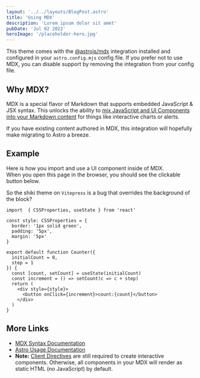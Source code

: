 ```yaml
---
layout: '../../layouts/BlogPost.astro'
title: 'Using MDX'
description: 'Lorem ipsum dolor sit amet'
pubDate: 'Jul 02 2022'
heroImage: '/placeholder-hero.jpg'
---
```


This theme comes with the [@astrojs/mdx](https://docs.astro.build/en/guides/integrations-guide/mdx/) integration installed and configured in your `astro.config.mjs` config file. If you prefer not to use MDX, you can disable support by removing the integration from your config file.

## Why MDX?

MDX is a special flavor of Markdown that supports embedded JavaScript & JSX syntax. This unlocks the ability to [mix JavaScript and UI Components into your Markdown content](https://docs.astro.build/en/guides/markdown-content/#mdx-features) for things like interactive charts or alerts.

If you have existing content authored in MDX, this integration will hopefully make migrating to Astro a breeze.

## Example

Here is how you import and use a UI component inside of MDX.  
When you open this page in the browser, you should see the clickable button below.


<CounterReact client:load />

<CounterVue  client:load />


So the shiki theme on  `Vitepress` is a bug that overrides the background of the block? 
```tsx
import  { CSSProperties, useState } from 'react'

const style: CSSProperties = {
  border: '1px solid green',
  padding: '5px',
  margin: '5px'
}

export default function Counter({
  initialCount = 0, 
  step = 1
}) {
  const [count, setCount] = useState(initialCount)
  const increment = () => setCount(c => c + step)
  return (
    <div style={style}>
      <button onClick={increment}>count:{count}</button>
    </div>
  )
}
```


## More Links

- [MDX Syntax Documentation](https://mdxjs.com/docs/what-is-mdx)
- [Astro Usage Documentation](https://docs.astro.build/en/guides/markdown-content/#markdown-and-mdx-pages)
- **Note:** [Client Directives](https://docs.astro.build/en/reference/directives-reference/#client-directives) are still required to create interactive components. Otherwise, all components in your MDX will render as static HTML (no JavaScript) by default.

